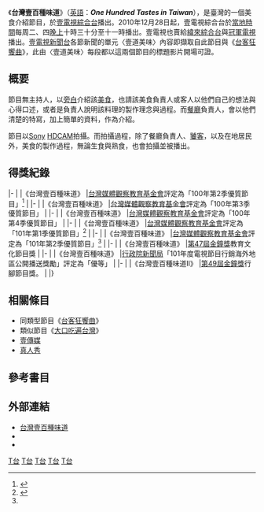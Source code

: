 {{電視節目信息框
| 颜色       = #C6C9FF
| 名稱       = 台灣壹百種味道
| 原名       = ''One Hundred Tastes in Taiwan''
| 圖片       = 
| 圖片說明   = 《台灣壹百種味道》開場白
| 類型       = 美食介紹節目
| 演出       = 各集餐廳負責人、餐廳顧客、在地居民等
| 主持       = 
| 製作人     = 
| 製作公司   = 
| 國家       = {{ROC-TW}}
| 語言       = [[國語|國語]]、[[閩南語|閩南語]]、[[英語|英語]]、[[客家語|客家語]]等[[語言|語言]]（視節目需求）
| 字幕       = [[中文|中文]]
| 旁白       = 葉文豪（台灣）<br>[[蕭徽勇|蕭徽勇]]（香港）
| 標語       = 「用味道記錄在地故事，用感動記憶美食溫度。酸甜苦辣、五味人生，《台灣壹百種味道》。」
| 季數       = 共4季
| 集數       = 
| 每集長     = 30分鐘（含一節[[廣告|廣告]]）
| 電視台     = [[壹電視綜合台|壹電視綜合台]]
| 視頻制式   = [[720p|720p]][[高畫質電視|高畫質電視]]
| 機位       = [[新力|Sony]] HDCam
| 播出國家    = {{TWN}}
| 開始       = 2010年12月28日
| 結束       = 
| 頻道1      = [[緯來綜合台|緯來綜合台]]
| 播出國家1  = {{TWN}}
| 開始1      = 2011年7月2日
| 結束1      = （播出中）
| 官方網站   = http://www.nexttv.com.tw/taiwantaste 
}}
{{Portalbox|飲食|電視}}
《'''台灣壹百種味道'''》（[[英語|英語]]：'''''One Hundred Tastes in Taiwan'''''），是臺灣的一個美食介紹節目，於[[壹電視綜合台|壹電視綜合台]]播出。2010年12月28日起，壹電視綜合台於[[台灣時間|當地時間]]每周二、四[[晚上|晚上]]十時三十分至十一時播出。壹電視也賣給[[緯來綜合台|緯來綜合台]]與[[冠軍電視|冠軍電視]]播出。[[壹電視新聞台|壹電視新聞台]]各節新聞的單元〈壹道美味〉內容即擷取自此節目與《[[台客狂饗曲|台客狂饗曲]]》，此由〈壹道美味〉每段都以這兩個節目的標題影片開場可證。

== 概要 ==

節目無主持人，以[[旁白|旁白]]介紹該[[料理|美食]]，也請該美食負責人或客人以他們自己的想法與心得口述，或者是負責人說明該料理的製作理念與過程。而[[餐廳|餐廳]]負責人，會以他們清楚的特寫，加上簡單的資料，作為介紹。

節目以[[Sony|Sony]] [[HDCAM|HDCAM]]拍攝。而拍攝過程，除了餐廳負責人、[[顧客|饕客]]，以及在地居民外，美食的製作過程，無論生食與熟食，也會拍攝並被播出。

== 得獎紀錄 ==
{{awards table}}
|-
|
|《台灣壹百種味道》
|[[台灣媒體觀察教育基金會|台灣媒體觀察教育基金會]]評定為「100年第2季優質節目」<ref>{{Cite web |url=http://www.mediawatch.org.tw/node/1565 |title=一〇〇年第二季優質兒少節目結果公布，十二台六十四個節目獲推薦 |access-date=2011-05-13 |archive-date=2017-09-24 |archive-url=https://web.archive.org/web/20170924202717/http://mediawatch.org.tw/node/1565 |dead-url=no }}</ref>
|{{won}}
|-
|
|《台灣壹百種味道》
|[[台灣媒體觀察教育基金會|台灣媒體觀察教育基金會]]評定為「100年第3季優質節目」
|{{won}}
|-
|
|《台灣壹百種味道》
|[[台灣媒體觀察教育基金會|台灣媒體觀察教育基金會]]評定為「100年第4季優質節目」
|{{won}}
|-
|
|《台灣壹百種味道》
|[[台灣媒體觀察教育基金會|台灣媒體觀察教育基金會]]評定為「101年第1季優質節目」<ref name="#1">{{Cite web |url=http://www.mediawatch.org.tw/mwshow_minor?yid=101&qid=2 |title=一〇一年第二季優質兒少節目結果公布 |accessdate=2012-11-16 |archive-date=2012-12-16 |archive-url=https://web.archive.org/web/20121216100341/http://www.mediawatch.org.tw/mwshow_minor?yid=101&qid=2 |dead-url=yes }}</ref>
|{{won}}
|-
|
|《台灣壹百種味道》
|[[台灣媒體觀察教育基金會|台灣媒體觀察教育基金會]]評定為「101年第2季優質節目」<ref name="#1"/>
|{{won}}
|-
|
|《台灣壹百種味道》
|[[第47屆金鐘獎|第47屆金鐘獎]]教育文化節目獎
|{{nom}}
|-
|
|《台灣壹百種味道》
|[[行政院新聞局|行政院新聞局]]「101年度電視節目行銷海外地區公開播送獎勵」評定為「優等」
|{{won}}
|-
|
|《台灣壹百種味道Ⅱ》
|[[第49屆金鐘獎|第49屆金鐘獎]]行腳節目獎。
|{{nom}}
|}

== 相關條目 ==

* 同類型節目《[[台客狂饗曲|台客狂饗曲]]》
* 類似節目《[[大口吃遍台灣|大口吃遍台灣]]》
* [[壹傳媒|壹傳媒]]
* [[真人秀|真人秀]]

== 參考書目 ==
{{reflist}}

== 外部連結 ==
* [http://www.nexttv.com.tw/taiwantaste 台灣壹百種味道] {{Wayback|url=http://www.nexttv.com.tw/taiwantaste |date=20111105002941 }}
* {{facebook|台灣壹百種味道-127809413946474|台灣壹百種味道}}
* {{youtube|playlist=PL329E8069852B501B|台灣壹百種味道}}

{{電視節目的變遷|
電視台={{flagicon|ROC}}壹電視綜合台|
播放檔次=星期二、星期四22:30－23:00|
節目名稱=台灣壹百種味道<br />（2010.12.28 - 至今）<br />（播映中）|
上一節目=|
下一節目=|
|
}}

{{電視節目的變遷|
電視台={{flagicon|ROC}}壹電視新聞台|
播放檔次=每週六、日10:30－11:00|
節目名稱=台灣壹百種味道<br />（2013.06.29 - ）<br />|
上一節目=台語第壹鮮<br />（2010.06.01 - 2013.06.22）|
下一節目=|
|
}}
{{壹電視自製節目}}
[[分類:壹電視節目|T台]]
[[分類:緯來電視外購節目|T台]]
[[分類:真人秀節目|T台]]
[[分類:飲食節目|T台]]
[[分類:無綫電視外購節目|T台]]